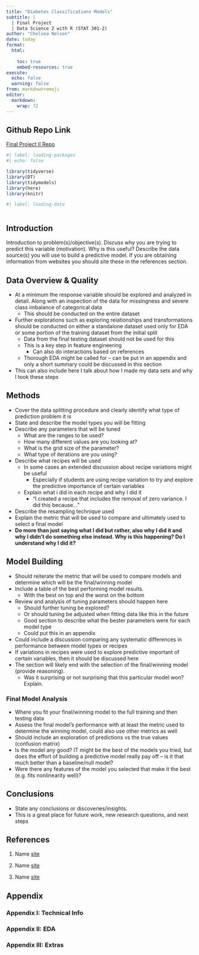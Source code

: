 ```yaml
---
title: "Diabetes Classifications Models"
subtitle: |
  | Final Project 
  | Data Science 2 with R (STAT 301-2)
author: "Chelsea Nelson"
date: today
format:
  html:
    
    toc: true
    embed-resources: true
execute:
  echo: false
  warning: false
from: markdown+emoji 
editor: 
  markdown: 
    wrap: 72
---
```

::: {.callout-tip icon="false" appearance="simple"}
## Github Repo Link

[Final Project II Repo](https://github.com/stat301-2-2024-winter/final-project-2-chelseanelson)
:::

```r
#| label: loading-packages 
#| echo: false 

library(tidyverse)
library(DT)
library(tidymodels)
library(here)
library(knitr)

```

```r
#| label: loading-data 



```

## Introduction

Introduction to problem(s)/objective(s). Discuss why you are trying to predict this variable (motivation). Why is this useful? Describe the data source(s) you will use to build a predictive model. If you are obtaining information from websites you should site these in the references section.

## Data Overview & Quality 

- At a minimum the response variable should be explored and analyzed in detail. Along with an inspection of the data for missingness and severe class imbalance of categorical data
   - This should be conducted on the entire dataset 

- Further explorations such as exploring relationships and transformations should be conducted on either a standalone dataset used only for EDA or some portion of the training dataset from the initial split 
  - Data from the final testing dataset should not be used for this 
  - This is a key step in feature engineering
      - Can also do interactions based on references 
  - Thorough EDA might be called for – can be put in an appendix and only a short summary could be discussed in this section 
  
- This can also include here I talk about how I made my data sets and why I took these steps 

## Methods

- Cover the data splitting procedure and clearly identify what type of prediction problem it is 
- State and describe the model types you will be fitting 
- Describe any parameters that will be tuned
    - What are the ranges to be used?
    - How many different values are you looking at?
    - What is the grid size of the parameter?
    - What type of iterations are you using?
 
- Describe what recipes will be used
  - In some cases an extended discussion about recipe variations might be useful
      - Especially if students are using recipe variation to try and explore the predictive importance of certain            variables  
  - Explain what i did in each recipe and why I did it 
      - “I created a recipe that includes the removal of zero variance. I did this because…”

- Describe the resampling technique used
- Explain the metric that will be used to compare and ultimately used to select a final model
- **Do more than just saying what I did but rather, also why I did it and why I didn’t do something else instead. Why is this happening? Do I understand why I did it?**

## Model Building 

- Should reiterate the metric that will be used to compare models and determine which will be the final/winning model
- Include a table of the best performing model results. 
    - With the best on top and the worst on the bottom

- Review and analysis of tuning parameters should happen here
    - Should further tuning be explored?
    - Or should tuning be adjusted when fitting data like this in the future
    - Good section to describe what the bester parameters were for each model type 
    - Could put this in an appendix 

- Could include a discussion comparing any systematic differences in performance between model types or recipes 
- If variations in recipes were used to explore predictive important of certain variables, then it should be discussed here
- The section will likely end with the selection of the final/winning model (provide reasoning).
    - Was it surprising or not surprising that this particular model won? Explain.

### Final Model Analysis

- Where you fit your final/winning model to the full training and then testing data
- Assess the final model’s performance with at least the metric used to determine the winning model, could also use other metrics as well 
- Should include an exploration of predictions vs the true values (confusion matrix)
- Is the model any good? IT might be the best of the models you tried, but does the effort of building a predictive model really pay off – is it that much better than a baseline/null model?
- Were there any features of the model you selected that make it the best (e.g. fits nonlinearity well)?

## Conclusions 

- State any conclusions or discoveries/insights. 
- This is a great place for future work, new research questions, and next steps 

## References {#sec-references}

  1. Name [site](site)

  2. Name [site](site)

  3. Name [site](site) 

## Appendix 

### Appendix I: Technical Info {#sec-technical_info}

### Appendix II: EDA {#sec-EDA}

### Appendix III: Extras {#sec-extras}

